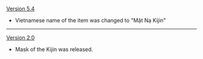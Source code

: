{{Change History/Header}}
[[Version 5.4]]
* Vietnamese name of the item was changed to "Mặt Nạ Kijin"
----
[[Version 2.0]]
* Mask of the Kijin was released.